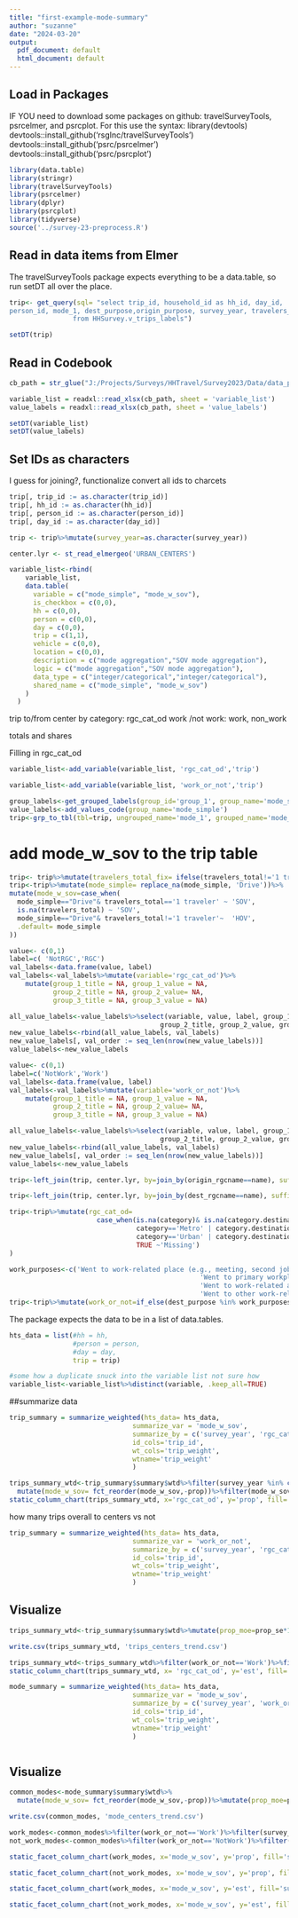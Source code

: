 ```yaml
---
title: "first-example-mode-summary"
author: "suzanne"
date: "2024-03-20"
output:
  pdf_document: default
  html_document: default
---
```


## Load in Packages
IF YOU need to download some packages on github: travelSurveyTools, psrcelmer, and psrcplot.
For this use the syntax:
library(devtools)
devtools::install_github('rsgInc/travelSurveyTools')
devtools::install_github('psrc/psrcelmer')
devtools::install_github('psrc/psrcplot')

```r
library(data.table)
library(stringr)
library(travelSurveyTools)
library(psrcelmer)
library(dplyr)
library(psrcplot)
library(tidyverse)
source('../survey-23-preprocess.R')
```



## Read in data items from Elmer

The travelSurveyTools package expects everything to be a data.table, so run setDT all over the place.
```r
trip<- get_query(sql= "select trip_id, household_id as hh_id, day_id,
person_id, mode_1, dest_purpose,origin_purpose, survey_year, travelers_total, origin_rgcname, dest_rgcname, trip_weight 
                from HHSurvey.v_trips_labels")

setDT(trip)
```

## Read in Codebook
```r
cb_path = str_glue("J:/Projects/Surveys/HHTravel/Survey2023/Data/data_published/PSRC_Codebook_2023_v1.xlsx")

variable_list = readxl::read_xlsx(cb_path, sheet = 'variable_list')
value_labels = readxl::read_xlsx(cb_path, sheet = 'value_labels')

setDT(variable_list)
setDT(value_labels)
```

## Set IDs as characters
I guess for joining?, functionalize convert all ids to charcets
```r
trip[, trip_id := as.character(trip_id)]
trip[, hh_id := as.character(hh_id)]
trip[, person_id := as.character(person_id)]
trip[, day_id := as.character(day_id)]
```


```r
trip <- trip%>%mutate(survey_year=as.character(survey_year))
```



```r
center.lyr <- st_read_elmergeo('URBAN_CENTERS')
```

```r

variable_list<-rbind(
    variable_list,
    data.table(
      variable = c("mode_simple", "mode_w_sov"),
      is_checkbox = c(0,0),
      hh = c(0,0),
      person = c(0,0),
      day = c(0,0),
      trip = c(1,1),
      vehicle = c(0,0),
      location = c(0,0),
      description = c("mode aggregation","SOV mode aggregation"),
      logic = c("mode aggregation","SOV mode aggregation"),
      data_type = c("integer/categorical","integer/categorical"),
      shared_name = c("mode_simple", "mode_w_sov")
    )
  )

```

trip to/from center by category: rgc_cat_od
work /not work: work, non_work

totals and shares

Filling in rgc_cat_od
```r
variable_list<-add_variable(variable_list, 'rgc_cat_od','trip')
```

```r
variable_list<-add_variable(variable_list, 'work_or_not','trip')
```

```r
group_labels<-get_grouped_labels(group_id='group_1', group_name='mode_simple')
value_labels<-add_values_code(group_name='mode_simple')
trip<-grp_to_tbl(tbl=trip, ungrouped_name='mode_1', grouped_name='mode_simple')
```

# add mode_w_sov to the trip table
```r
trip<- trip%>%mutate(travelers_total_fix= ifelse(travelers_total!='1 traveler', 'More than 1', '1 traveler'))
trip<-trip%>%mutate(mode_simple= replace_na(mode_simple, 'Drive'))%>%
mutate(mode_w_sov=case_when(
  mode_simple=="Drive"& travelers_total=='1 traveler' ~ 'SOV',
  is.na(travelers_total) ~ 'SOV',
  mode_simple=="Drive"& travelers_total!='1 traveler'~  'HOV',
  .default= mode_simple
))
```

```r

value<- c(0,1)
label=c( 'NotRGC','RGC')
val_labels<-data.frame(value, label)
val_labels<-val_labels%>%mutate(variable='rgc_cat_od')%>%
    mutate(group_1_title = NA, group_1_value = NA,
           group_2_title = NA, group_2_value= NA,
           group_3_title = NA, group_3_value = NA)

all_value_labels<-value_labels%>%select(variable, value, label, group_1_title, group_1_value,
                                      group_2_title, group_2_value, group_3_title, group_3_value)
new_value_labels<-rbind(all_value_labels, val_labels)
new_value_labels[, val_order := seq_len(nrow(new_value_labels))]
value_labels<-new_value_labels  
```


```r

value<- c(0,1)
label=c('NotWork','Work')
val_labels<-data.frame(value, label)
val_labels<-val_labels%>%mutate(variable='work_or_not')%>%
    mutate(group_1_title = NA, group_1_value = NA,
           group_2_title = NA, group_2_value= NA,
           group_3_title = NA, group_3_value = NA)

all_value_labels<-value_labels%>%select(variable, value, label, group_1_title, group_1_value,
                                      group_2_title, group_2_value, group_3_title, group_3_value)
new_value_labels<-rbind(all_value_labels, val_labels)
new_value_labels[, val_order := seq_len(nrow(new_value_labels))]
value_labels<-new_value_labels  
```

```r
trip<-left_join(trip, center.lyr, by=join_by(origin_rgcname==name), suffix= c("", '.origin'))
```

```r
trip<-left_join(trip, center.lyr, by=join_by(dest_rgcname==name), suffix=c('', '.destination'))
```

```r
trip<-trip%>%mutate(rgc_cat_od= 
                      case_when(is.na(category)& is.na(category.destination) ~ 'Not RGC',
                                category=='Metro' | category.destination=='Metro' ~ 'RGC',
                                category=='Urban' | category.destination=='Urban' ~ 'RGC',
                                TRUE ~'Missing')
)
```

```r
work_purposes<-c('Went to work-related place (e.g., meeting, second job, delivery)',
                                                'Went to primary workplace',
                                                'Went to work-related activity (e.g., meeting, delivery, worksite)',
                                                'Went to other work-related activity')
trip<-trip%>%mutate(work_or_not=if_else(dest_purpose %in% work_purposes | origin_purpose %in% work_purposes, 'Work', 'NotWork'))

```



The package expects the data to be in a list of data.tables.
```r

hts_data = list(#hh = hh,
                #person = person,
                #day = day,
                trip = trip)
```


```r
#some how a duplicate snuck into the variable list not sure how
variable_list<-variable_list%>%distinct(variable, .keep_all=TRUE)
```

##summarize data
```r
trip_summary = summarize_weighted(hts_data= hts_data,
                               summarize_var = 'mode_w_sov',
                               summarize_by = c('survey_year', 'rgc_cat_od'),
                               id_cols='trip_id',
                               wt_cols='trip_weight',
                               wtname='trip_weight'
                               )

```


```r
trips_summary_wtd<-trip_summary$summary$wtd%>%filter(survey_year %in% c('2019', '2023'))%>%
  mutate(mode_w_sov= fct_reorder(mode_w_sov,-prop))%>%filter(mode_w_sov %in% c('Transit'))
static_column_chart(trips_summary_wtd, x='rgc_cat_od', y='prop', fill='survey_year', color='pognbgy_5')+ theme(axis.text.x=element_text(size=14), axis.text.y=element_text(size=14),legend.text = element_text(size=14), axis.title.y=element_text(size=20), axis.title.x=element_text(size=20))
```


how many trips overall to centers vs not
```r
trip_summary = summarize_weighted(hts_data= hts_data,
                               summarize_var = 'work_or_not',
                               summarize_by = c('survey_year', 'rgc_cat_od'),
                               id_cols='trip_id',
                               wt_cols='trip_weight',
                               wtname='trip_weight'
                               )

```

## Visualize
```r

trips_summary_wtd<-trip_summary$summary$wtd%>%mutate(prop_moe=prop_se*1.645)

write.csv(trips_summary_wtd, 'trips_centers_trend.csv')


```
```r
trips_summary_wtd<-trips_summary_wtd%>%filter(work_or_not=='Work')%>%filter(survey_year!='2017')%>%mutate(est=round(est,-4))
static_column_chart(trips_summary_wtd, x= 'rgc_cat_od', y='est', fill='survey_year')+ theme(axis.text.x=element_text(size=14), axis.text.y=element_text(size=14),legend.text = element_text(size=14), axis.title.y=element_text(size=20), axis.title.x=element_text(size=20))
```

```r

mode_summary = summarize_weighted(hts_data= hts_data,
                               summarize_var = 'mode_w_sov',
                               summarize_by = c('survey_year', 'work_or_not', 'rgc_cat_od'),
                               id_cols='trip_id',
                               wt_cols='trip_weight',
                               wtname='trip_weight'
                               )



```


## Visualize
```r

common_modes<-mode_summary$summary$wtd%>%
  mutate(mode_w_sov= fct_reorder(mode_w_sov,-prop))%>%mutate(prop_moe=prop_se*1.645)

write.csv(common_modes, 'mode_centers_trend.csv')

work_modes<-common_modes%>%filter(work_or_not=='Work')%>%filter(survey_year!=2017)
not_work_modes<-common_modes%>%filter(work_or_not=='NotWork')%>%filter(survey_year!=2017)

static_facet_column_chart(work_modes, x='mode_w_sov', y='prop', fill='survey_year',ylabel= 'Share', xlabel='Trip Mode', facet='rgc_cat_od',scale='fixed')+ theme(axis.text.x=element_text(size=14), axis.text.y=element_text(size=14),legend.text = element_text(size=14), axis.title.y=element_text(size=20), axis.title.x=element_text(size=20))

static_facet_column_chart(not_work_modes, x='mode_w_sov', y='prop', fill='survey_year',ylabel= 'Share', xlabel='Trip Mode', facet='rgc_cat_od', scale='fixed')+ theme(axis.text.x=element_text(size=14), axis.text.y=element_text(size=14),legend.text = element_text(size=14), axis.title.y=element_text(size=20), axis.title.x=element_text(size=20))

```

```r


static_facet_column_chart(work_modes, x='mode_w_sov', y='est', fill='survey_year',ylabel= 'Share', xlabel='Trip Mode', facet='rgc_cat_od',scale='fixed')+ theme(axis.text.x=element_text(size=14), axis.text.y=element_text(size=14),legend.text = element_text(size=14), axis.title.y=element_text(size=20), axis.title.x=element_text(size=20))

static_facet_column_chart(not_work_modes, x='mode_w_sov', y='est', fill='survey_year',ylabel= 'Share', xlabel='Trip Mode', facet='rgc_cat_od', scale='fixed')+ theme(axis.text.x=element_text(size=14), axis.text.y=element_text(size=14),legend.text = element_text(size=14), axis.title.y=element_text(size=20), axis.title.x=element_text(size=20))

```
